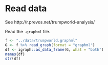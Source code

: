 # Read data

See http://r.prevos.net/trumpworld-analysis/

Read the `.graphml` file.

```r
f <- "../data/trumpworld.graphml"
G <- f %>% read_graph(format = "graphml")
df <- igraph::as_data_frame(G, what = "both")
names(df)
str(df)
```
